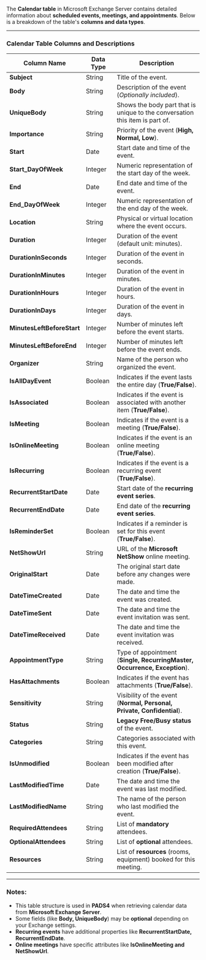 
The **Calendar table** in Microsoft Exchange Server contains detailed information about **scheduled events, meetings, and appointments**. Below is a breakdown of the table's **columns and data types**.

---

### **Calendar Table Columns and Descriptions**  

| **Column Name**              | **Data Type** | **Description** |
|------------------------------|--------------|----------------|
| **Subject**                  | String       | Title of the event. |
| **Body**                     | String       | Description of the event (*Optionally included*). |
| **UniqueBody**               | String       | Shows the body part that is unique to the conversation this item is part of. |
| **Importance**               | String       | Priority of the event (**High, Normal, Low**). |
| **Start**                    | Date         | Start date and time of the event. |
| **Start_DayOfWeek**          | Integer      | Numeric representation of the start day of the week. |
| **End**                      | Date         | End date and time of the event. |
| **End_DayOfWeek**            | Integer      | Numeric representation of the end day of the week. |
| **Location**                 | String       | Physical or virtual location where the event occurs. |
| **Duration**                 | Integer      | Duration of the event (default unit: minutes). |
| **DurationInSeconds**        | Integer      | Duration of the event in seconds. |
| **DurationInMinutes**        | Integer      | Duration of the event in minutes. |
| **DurationInHours**          | Integer      | Duration of the event in hours. |
| **DurationInDays**           | Integer      | Duration of the event in days. |
| **MinutesLeftBeforeStart**   | Integer      | Number of minutes left before the event starts. |
| **MinutesLeftBeforeEnd**     | Integer      | Number of minutes left before the event ends. |
| **Organizer**                | String       | Name of the person who organized the event. |
| **IsAllDayEvent**            | Boolean      | Indicates if the event lasts the entire day (**True/False**). |
| **IsAssociated**             | Boolean      | Indicates if the event is associated with another item (**True/False**). |
| **IsMeeting**                | Boolean      | Indicates if the event is a meeting (**True/False**). |
| **IsOnlineMeeting**          | Boolean      | Indicates if the event is an online meeting (**True/False**). |
| **IsRecurring**              | Boolean      | Indicates if the event is a recurring event (**True/False**). |
| **RecurrentStartDate**       | Date         | Start date of the **recurring event series**. |
| **RecurrentEndDate**         | Date         | End date of the **recurring event series**. |
| **IsReminderSet**            | Boolean      | Indicates if a reminder is set for this event (**True/False**). |
| **NetShowUrl**               | String       | URL of the **Microsoft NetShow** online meeting. |
| **OriginalStart**            | Date         | The original start date before any changes were made. |
| **DateTimeCreated**          | Date         | The date and time the event was created. |
| **DateTimeSent**             | Date         | The date and time the event invitation was sent. |
| **DateTimeReceived**         | Date         | The date and time the event invitation was received. |
| **AppointmentType**          | String       | Type of appointment (**Single, RecurringMaster, Occurrence, Exception**). |
| **HasAttachments**           | Boolean      | Indicates if the event has attachments (**True/False**). |
| **Sensitivity**              | String       | Visibility of the event (**Normal, Personal, Private, Confidential**). |
| **Status**                   | String       | **Legacy Free/Busy status** of the event. |
| **Categories**               | String       | Categories associated with this event. |
| **IsUnmodified**             | Boolean      | Indicates if the event has been modified after creation (**True/False**). |
| **LastModifiedTime**         | Date         | The date and time the event was last modified. |
| **LastModifiedName**         | String       | The name of the person who last modified the event. |
| **RequiredAttendees**        | String       | List of **mandatory** attendees. |
| **OptionalAttendees**        | String       | List of **optional** attendees. |
| **Resources**                | String       | List of **resources** (rooms, equipment) booked for this meeting. |

---

### **Notes:**
- This table structure is used in **PADS4** when retrieving calendar data from **Microsoft Exchange Server**.
- Some fields (like **Body, UniqueBody**) may be **optional** depending on your Exchange settings.
- **Recurring events** have additional properties like **RecurrentStartDate, RecurrentEndDate**.
- **Online meetings** have specific attributes like **IsOnlineMeeting and NetShowUrl**.
